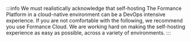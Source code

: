 :::info
We must realistically acknowledge that self-hosting The Formance Platform in a cloud-native environment can be a DevOps intensive experience. If you are not comfortable with the following, we recommend you use Formance Cloud. We are working hard on making the self-hosting experience as easy as possible, across a variety of environments.
:::

